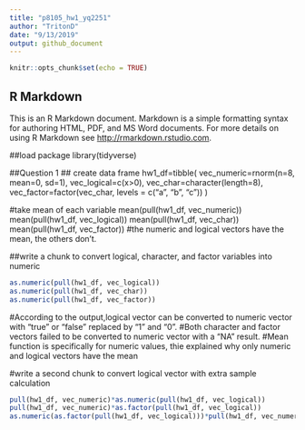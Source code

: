 ```yaml
---
title: "p8105_hw1_yq2251"
author: "TritonD"
date: "9/13/2019"
output: github_document
---
```


```r
knitr::opts_chunk$set(echo = TRUE)
```

## R Markdown

This is an R Markdown document. Markdown is a simple formatting syntax for authoring HTML, PDF, and MS Word documents. For more details on using R Markdown see <http://rmarkdown.rstudio.com>.

##load package
library(tidyverse)

##Question 1
## create data frame
hw1_df=tibble(
   vec_numeric=rnorm(n=8, mean=0, sd=1),
   vec_logical=c(x>0),
   vec_char=character(length=8),
   vec_factor=factor(vec_char, levels = c("a", "b", "c"))
)

#take mean of each variable
mean(pull(hw1_df, vec_numeric))
mean(pull(hw1_df, vec_logical))
mean(pull(hw1_df, vec_char))
mean(pull(hw1_df, vec_factor))
#the numeric and logical vectors have the mean, the others don't.

##write a chunk to convert logical, character, and factor variables into numeric
```r
as.numeric(pull(hw1_df, vec_logical))
as.numeric(pull(hw1_df, vec_char))
as.numeric(pull(hw1_df, vec_factor))
```
#According to the output,logical vector can be converted to numeric vector with "true" or "false" replaced by "1" and "0".
#Both character and factor vectors failed to be converted to numeric vector with a "NA" result.
#Mean function is specifically for numeric values, thie explained why only numeric and logical vectors have the mean

#write a second chunk to convert logical vector with extra sample calculation
```r
pull(hw1_df, vec_numeric)*as.numeric(pull(hw1_df, vec_logical))
pull(hw1_df, vec_numeric)*as.factor(pull(hw1_df, vec_logical))
as.numeric(as.factor(pull(hw1_df, vec_logical)))*pull(hw1_df, vec_numeric)
```




